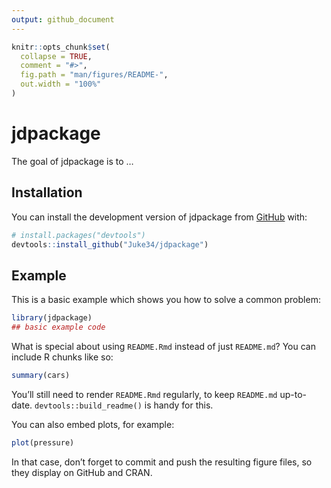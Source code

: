 ```yaml
---
output: github_document
---
```


<!-- README.md is generated from README.Rmd. Please edit that file -->

```r
knitr::opts_chunk$set(
  collapse = TRUE,
  comment = "#>",
  fig.path = "man/figures/README-",
  out.width = "100%"
)
```

# jdpackage

<!-- badges: start -->
<!-- badges: end -->

The goal of jdpackage is to ...

## Installation

You can install the development version of jdpackage from [GitHub](https://github.com/) with:

``` r
# install.packages("devtools")
devtools::install_github("Juke34/jdpackage")
```

## Example

This is a basic example which shows you how to solve a common problem:

```r
library(jdpackage)
## basic example code
```

What is special about using `README.Rmd` instead of just `README.md`? You can include R chunks like so:

```r
summary(cars)
```

You'll still need to render `README.Rmd` regularly, to keep `README.md` up-to-date. `devtools::build_readme()` is handy for this.

You can also embed plots, for example:

```r
plot(pressure)
```

In that case, don't forget to commit and push the resulting figure files, so they display on GitHub and CRAN.
